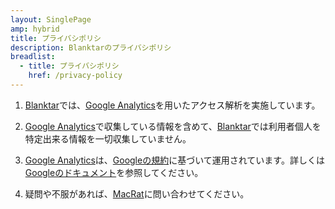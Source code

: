 ```yaml
---
layout: SinglePage
amp: hybrid
title: プライバシポリシ
description: Blanktarのプライバシポリシ
breadlist:
  - title: プライバシポリシ
    href: /privacy-policy
---
```


1. [Blanktar]では、[Google Analytics]を用いたアクセス解析を実施しています。

2. [Google Analytics]で収集している情報を含めて、[Blanktar]では利用者個人を特定出来る情報を一切収集していません。

3. [Google Analytics]は、[Googleの規約]に基づいて運用されています。詳しくは[Googleのドキュメント]を参照してください。

4. 疑問や不服があれば、[MacRat]に問い合わせてください。

[Blanktar]:/
[Google Analytics]:https://marketingplatform.google.com/intl/ja/about/analytics/
[Googleの規約]:https://marketingplatform.google.com/about/analytics/terms/jp/
[Googleのドキュメント]:https://policies.google.com/technologies/partner-sites?hl=ja
[MacRat]:/about
